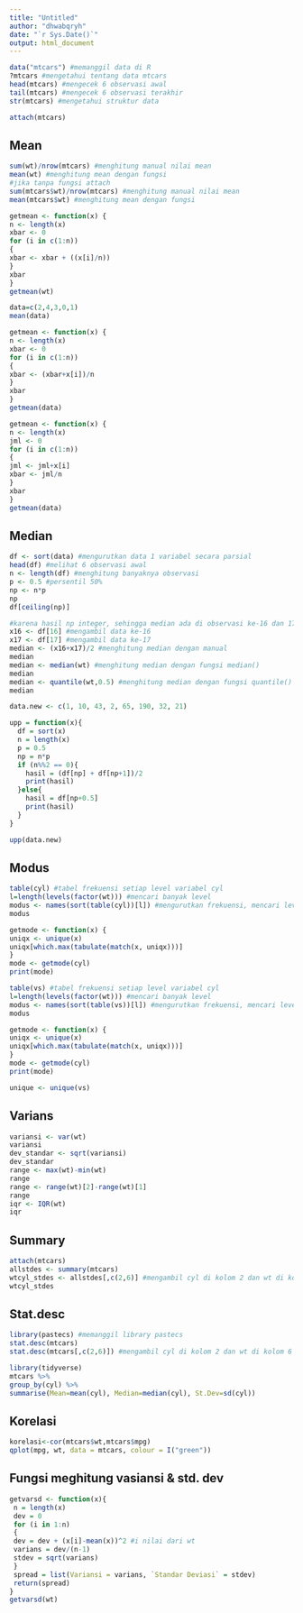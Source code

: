 ---
title: "Untitled"
author: "dhwabqryh"
date: "`r Sys.Date()`"
output: html_document
---

```{r}
data("mtcars") #memanggil data di R
?mtcars #mengetahui tentang data mtcars
head(mtcars) #mengecek 6 observasi awal
tail(mtcars) #mengecek 6 observasi terakhir
str(mtcars) #mengetahui struktur data
```

```{r}
attach(mtcars)
```
## Mean ##

```{r}
sum(wt)/nrow(mtcars) #menghitung manual nilai mean
mean(wt) #menghitung mean dengan fungsi
#jika tanpa fungsi attach
sum(mtcars$wt)/nrow(mtcars) #menghitung manual nilai mean
mean(mtcars$wt) #menghitung mean dengan fungsi

getmean <- function(x) {
n <- length(x)
xbar <- 0
for (i in c(1:n))
{
xbar <- xbar + ((x[i]/n))
}
xbar
}
getmean(wt)
```

```{r}
data=c(2,4,3,0,1)
mean(data)

getmean <- function(x) {
n <- length(x)
xbar <- 0
for (i in c(1:n))
{
xbar <- (xbar+x[i])/n
}
xbar
}
getmean(data)
```

```{r}
getmean <- function(x) {
n <- length(x)
jml <- 0
for (i in c(1:n))
{
jml <- jml+x[i]
xbar <- jml/n
}
xbar
}
getmean(data)
```

## Median ##

```{r}
df <- sort(data) #mengurutkan data 1 variabel secara parsial
head(df) #melihat 6 observasi awal
n <- length(df) #menghitung banyaknya observasi
p <- 0.5 #persentil 50%
np <- n*p
np
df[ceiling(np)]

#karena hasil np integer, sehingga median ada di observasi ke-16 dan 17
x16 <- df[16] #mengambil data ke-16
x17 <- df[17] #mengambil data ke-17
median <- (x16+x17)/2 #menghitung median dengan manual
median
median <- median(wt) #menghitung median dengan fungsi median()
median
median <- quantile(wt,0.5) #menghitung median dengan fungsi quantile()
median
```

```{r}
data.new <- c(1, 10, 43, 2, 65, 190, 32, 21)

upp = function(x){
  df = sort(x)
  n = length(x)
  p = 0.5
  np = n*p
  if (n%%2 == 0){
    hasil = (df[np] + df[np+1])/2
    print(hasil)
  }else{
    hasil = df[np+0.5]
    print(hasil)
  }
}

upp(data.new)
```

## Modus ##

```{r}
table(cyl) #tabel frekuensi setiap level variabel cyl
l=length(levels(factor(wt))) #mencari banyak level
modus <- names(sort(table(cyl))[l]) #mengurutkan frekuensi, mencari level terakhir
modus

getmode <- function(x) {
uniqx <- unique(x)
uniqx[which.max(tabulate(match(x, uniqx)))]
}
mode <- getmode(cyl)
print(mode)
```

```{r}
table(vs) #tabel frekuensi setiap level variabel cyl
l=length(levels(factor(wt))) #mencari banyak level
modus <- names(sort(table(vs))[l]) #mengurutkan frekuensi, mencari level terakhir
modus

getmode <- function(x) {
uniqx <- unique(x)
uniqx[which.max(tabulate(match(x, uniqx)))]
}
mode <- getmode(cyl)
print(mode)

unique <- unique(vs)
```

## Varians ##

```{r}
variansi <- var(wt)
variansi
dev_standar <- sqrt(variansi)
dev_standar
range <- max(wt)-min(wt)
range
range <- range(wt)[2]-range(wt)[1]
range
iqr <- IQR(wt)
iqr
```

## Summary ##

```{r}
attach(mtcars)
allstdes <- summary(mtcars)
wtcyl_stdes <- allstdes[,c(2,6)] #mengambil cyl di kolom 2 dan wt di kolom 6
wtcyl_stdes
```

## Stat.desc ##

```{r}
library(pastecs) #memanggil library pastecs
stat.desc(mtcars)
stat.desc(mtcars[,c(2,6)]) #mengambil cyl di kolom 2 dan wt di kolom 6
```

```{r}
library(tidyverse)
mtcars %>%
group_by(cyl) %>%
summarise(Mean=mean(cyl), Median=median(cyl), St.Dev=sd(cyl))

```

## Korelasi ##

```{r}
korelasi<-cor(mtcars$wt,mtcars$mpg)
qplot(mpg, wt, data = mtcars, colour = I("green"))
```

## Fungsi meghitung vasiansi & std. dev ##

```{r}
getvarsd <- function(x){
 n = length(x)
 dev = 0
 for (i in 1:n)
 {
 dev = dev + (x[i]-mean(x))^2 #i nilai dari wt
 varians = dev/(n-1)
 stdev = sqrt(varians)
 }
 spread = list(Variansi = varians, `Standar Deviasi` = stdev)
 return(spread)
}
getvarsd(wt)
```



